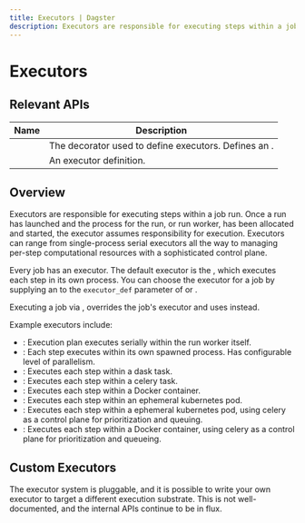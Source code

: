 ```yaml
---
title: Executors | Dagster
description: Executors are responsible for executing steps within a job run.
---
```


# Executors

## Relevant APIs

| Name                                     | Description                                                                                  |
| ---------------------------------------- | -------------------------------------------------------------------------------------------- |
| <PyObject object="executor" decorator /> | The decorator used to define executors. Defines an <PyObject object="ExecutorDefinition" />. |
| <PyObject object="ExecutorDefinition" /> | An executor definition.                                                                      |

## Overview

Executors are responsible for executing steps within a job run. Once a run has launched and the process for the run, or run worker, has been allocated and started, the executor assumes responsibility for execution. Executors can range from single-process serial executors all the way to managing per-step computational resources with a sophisticated control plane.

Every job has an executor. The default executor is the <PyObject object="multiprocess_executor" />, which executes each step in its own process. You can choose the executor for a job by supplying an <PyObject object="ExecutorDefinition" /> to the `executor_def` parameter of <PyObject object="job" decorator /> or <PyObject object="GraphDefinition" method="to_job" />.

Executing a job via <PyObject object="JobDefinition" method="execute_in_process" />, overrides the job's executor and uses <PyObject object="in_process_executor" /> instead.

Example executors include:

- <PyObject module="dagster" object="in_process_executor" />: Execution plan
  executes serially within the run worker itself.
- <PyObject module="dagster" object="multiprocess_executor" />: Each step
  executes within its own spawned process. Has configurable level of
  parallelism.
- <PyObject module="dagster_dask" object="dask_executor" />: Executes each step
  within a dask task.
- <PyObject module="dagster_celery" object="celery_executor" />: Executes each
  step within a celery task.
- <PyObject module="dagster_docker" object="docker_executor" />: Executes each
  step within a Docker container.
- <PyObject module="dagster_k8s" object="k8s_job_executor" />: Executes each
  step within an ephemeral kubernetes pod.
- <PyObject module="dagster_celery_k8s" object="celery_k8s_job_executor" />:
  Executes each step within a ephemeral kubernetes pod, using celery as a
  control plane for prioritization and queuing.
- <PyObject module="dagster_celery_docker" object="celery_docker_executor" />:
  Executes each step within a Docker container, using celery as a control plane
  for prioritization and queueing.

## Custom Executors

The executor system is pluggable, and it is possible to write your own executor to target a different execution substrate. This is not well-documented, and the internal APIs continue to be in flux.
